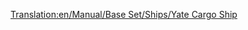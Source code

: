 [[Translation:en/Manual/Base Set/Ships/Yate Cargo Ship]]
{{hu/Navbox Hajók}}
{{hu/Hajók|Name=Yate teherhajó
|Image=[[File:en/CargoShip.png|Yate Cargo Ship]]
|Cost=£24,372 ($48,744)
|Speed=24 km/h (15 mph)
|Annual=£2,460 ($4,920)
|Designed=1928
|Lifespan=30
|Capacity=160 egység*
|Statnote=''*'' bármilyen [[hu/Manual/Rakomány|rakományból]], az utasok és az olaj kivételével.
|Description=A Yate teherhajó a két teherhajó közül a lassabb. Szerepe a másikhoz képest alárendelt.
|Real-life=Kitalált.
}}